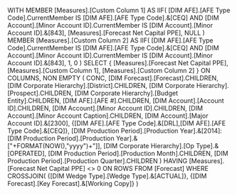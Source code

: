 WITH
  MEMBER [Measures].[Custom Column 1] AS
    IIF(
      [DIM AFE].[AFE Type Code].CurrentMember IS [DIM AFE].[AFE Type Code].&[CEQ] AND
      [DIM Account].[Minor Account ID].CurrentMember IS [DIM Account].[Minor Account ID].&[843],
      [Measures].[Forecast Net Capital PPE],
      NULL
    )
  MEMBER [Measures].[Custom Column 2] AS
    IIF(
      [DIM AFE].[AFE Type Code].CurrentMember IS [DIM AFE].[AFE Type Code].&[CEQ] AND
      [DIM Account].[Minor Account ID].CurrentMember IS [DIM Account].[Minor Account ID].&[843],
      1,
      0
    )
SELECT
  {
    [Measures].[Forecast Net Capital PPE],
    [Measures].[Custom Column 1],
    [Measures].[Custom Column 2]
  } ON COLUMNS,
  NON EMPTY (
    CONC,
    [DIM Forecast].[Forecast].CHILDREN,
    [DIM Corporate Hierarchy].[District].CHILDREN,
    [DIM Corporate Hierarchy].[Prospect].CHILDREN,
    [DIM Corporate Hierarchy].[Budget Entity].CHILDREN,
    [DIM AFE].[AFE #].CHILDREN,
    [DIM Account].[Account ID].CHILDREN,
    [DIM Account].[Minor Account ID].CHILDREN,
    [DIM Account].[Minor Account Caption].CHILDREN,
    [DIM Account].[Major Account ID].&[2300],
    {[DIM AFE].[AFE Type Code].&[DRL],[DIM AFE].[AFE Type Code].&[CEQ]},
    [DIM Production Period].[Production Year].&[2014]:[DIM Production Period].[Production Year].&["+FORMAT(NOW(),"yyyy")+"]],
    [DIM Corporate Hierarchy].[Op Type].&[OPERATED],
    [DIM Production Period].[Production Month].CHILDREN,
    [DIM Production Period].[Production Quarter].CHILDREN
  )
  HAVING [Measures].[Forecast Net Capital PPE] <> 0
  ON ROWS
FROM [Forecast]
WHERE
  CROSSJOIN(
    {[DIM Wedge Type].[Wedge Type].&[ACTUAL]},
    {[DIM Forecast].[Key Forecast].&[Working Copy]}
  )
